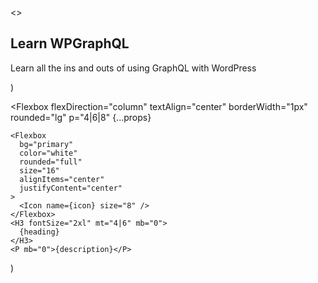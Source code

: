 <>
  <Section backgroundColor="muted" py="8|12|16|24" >
    <Container>
      <H2 m="0" lineHeight="tight" textAlign="center">
        Learn WPGraphQL
      </H2>
      <P fontSize="xl|2xl" mt="2" textAlign="center">
        Learn all the ins and outs of using GraphQL with WordPress
      </P>
    </Container>
  </Section>
<Section pt="0" pb="20" {...props}>
  <Container>
      <Grid col="1|2|3" mt="8|10|12" gap="4|6|8">
        <DocFeature
          icon="book"
          heading="Getting Started"
          description="Get up and running with WPGraphQL in 5 minutes"
        />
        <DocFeature
          icon="users"
          heading="Consulting"
          description="Mauris blandit aliquet elit, eget tincidunt nibh pulvinar."
        />
        <DocFeature
          icon="trending-up"
          heading="Analysis"
          description="Mauris blandit aliquet elit, eget tincidunt nibh pulvinar."
        />
        <DocFeature
          icon="bar-chart-2"
          heading="Business Planning"
          description="Mauris blandit aliquet elit, eget tincidunt nibh pulvinar."
        />
        <DocFeature
          icon="code"
          heading="Development"
          description="Mauris blandit aliquet elit, eget tincidunt nibh pulvinar."
        />
        <DocFeature
          icon="activity"
          heading="Lifetime support"
          description="Mauris blandit aliquet elit, eget tincidunt nibh pulvinar."
        />
      </Grid>
    </Container>
  </Section>
  </>
)

  <Flexbox
    flexDirection="column"
    textAlign="center"
    borderWidth="1px"
    rounded="lg"
    p="4|6|8"
    {...props}
  >
    <Flexbox
      bg="primary"
      color="white"
      rounded="full"
      size="16"
      alignItems="center"
      justifyContent="center"
    >
      <Icon name={icon} size="8" />
    </Flexbox>
    <H3 fontSize="2xl" mt="4|6" mb="0">
      {heading}
    </H3>
    <P mb="0">{description}</P>
  </Flexbox>
)
